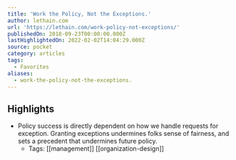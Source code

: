 ```yaml
---
title: 'Work the Policy, Not the Exceptions.'
author: lethain.com
url: 'https://lethain.com/work-policy-not-exceptions/'
publishedOn: 2018-09-23T00:00:00.000Z
lastHighlightedOn: 2022-02-02T14:04:29.000Z
source: pocket
category: articles
tags:
  - Favorites
aliases:
  - work-the-policy-not-the-exceptions.
---
```

## Highlights
- Policy success is directly dependent on how we handle requests for exception. Granting exceptions undermines folks sense of fairness, and sets a precedent that undermines future policy.
    - Tags: [[management]] [[organization-design]]
